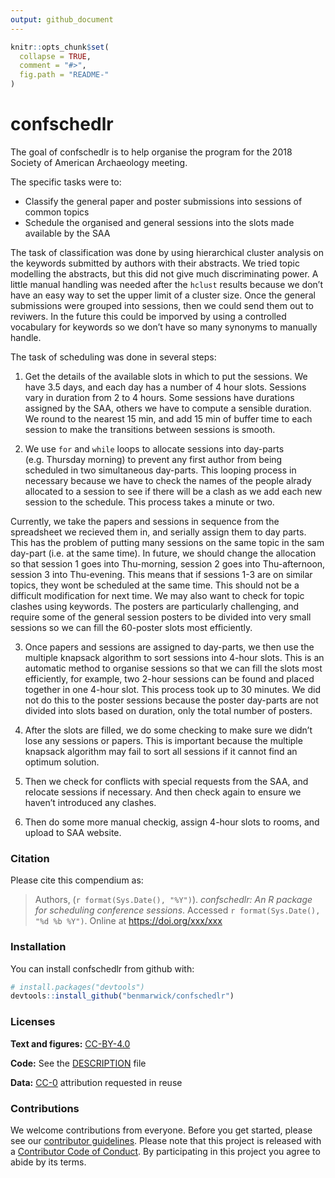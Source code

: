 ```yaml
---
output: github_document
---
```


<!-- README.md is generated from README.Rmd. Please edit that file -->

```r
knitr::opts_chunk$set(
  collapse = TRUE,
  comment = "#>",
  fig.path = "README-"
)
```

# confschedlr

The goal of confschedlr is to help organise the program for the 2018 Society of American Archaeology meeting.

The specific tasks were to:

- Classify the general paper and poster submissions into sessions of common topics    
- Schedule the organised and general sessions into the slots made available by the SAA

The task of classification was done by using hierarchical cluster analysis on the keywords submitted by authors with their abstracts. We tried topic modelling the abstracts, but this did not give much discriminating power. A little manual handling was needed after the `hclust` results because we don't have an easy way to set the upper limit of a cluster size. Once the general submissions were grouped into sessions, then we could send them out to reviwers. In the future this could be imporved by using a controlled vocabulary for keywords so we don't have so many synonyms to manually handle. 

The task of scheduling was done in several steps:   

1. Get the details of the available slots in which to put the sessions. We have 3.5 days, and each day has a number of 4 hour slots. Sessions vary in duration from 2 to 4 hours. Some sessions have durations assigned by the SAA, others we have to compute a sensible duration. We round to the nearest 15 min, and add 15 min of buffer time to each session to make the transitions between sessions is smooth.    

2. We use `for` and `while` loops to allocate sessions into day-parts (e.g. Thursday morning) to prevent any first author from being scheduled in two simultaneous day-parts. This looping process in necessary because we have to check the names of the people alrady allocated to a session to see if there will be a clash as we add each new session to the schedule. This process takes a minute or two. 

Currently, we take the papers and sessions in sequence from the spreadsheet we recieved them in, and serially assign them to day parts. This has the problem of putting many sessions on the same topic in the sam day-part (i.e. at the same time). In future, we should change the allocation so that session 1 goes into Thu-morning, session 2 goes into Thu-afternoon, session 3 into Thu-evening. This means that if sessions 1-3 are on similar topics, they wont be scheduled at the same time. This should not be a difficult modification for next time. We may also want to check for topic clashes using keywords. The posters are particularly challenging, and require some of the general session posters to be divided into very small sessions so we can fill the 60-poster slots most efficiently. 

3. Once papers and sessions are assigned to day-parts, we then use the multiple knapsack algorithm to sort sessions into 4-hour slots. This is an automatic method to organise sessions so that we can fill the slots most efficiently, for example, two 2-hour sessions can be found and placed together in one 4-hour slot. This process took up to 30 minutes. We did not do this to the poster sessions because the poster day-parts are not divided into slots based on duration, only the total number of posters.

4. After the slots are filled, we do some checking to make sure we didn't lose any sessions or papers. This is important because the multiple knapsack algorithm may fail to sort all sessions if it cannot find an optimum solution. 
5. Then we check for conflicts with special requests from the SAA, and relocate sessions if necessary. And then check again to ensure we haven't introduced any clashes. 

6. Then do some more manual checkig, assign 4-hour slots to rooms, and upload to SAA website. 


### Citation

Please cite this compendium as:

> Authors, (`r format(Sys.Date(), "%Y")`). _confschedlr: An R package for scheduling conference sessions_. Accessed `r format(Sys.Date(), "%d %b %Y")`. Online at <https://doi.org/xxx/xxx>

### Installation

You can install confschedlr from github with:

```r
# install.packages("devtools")
devtools::install_github("benmarwick/confschedlr")
```

### Licenses

**Text and figures:**  [CC-BY-4.0](http://creativecommons.org/licenses/by/4.0/)

**Code:** See the [DESCRIPTION](DESCRIPTION) file

$\textbf{Data:}$ [CC-0](http://creativecommons.org/publicdomain/zero/1.0/) attribution requested in reuse

### Contributions

We welcome contributions from everyone. Before you get started, please see our [contributor guidelines](CONTRIBUTING.md). Please note that this project is released with a [Contributor Code of Conduct](CONDUCT.md). By participating in this project you agree to abide by its terms.
